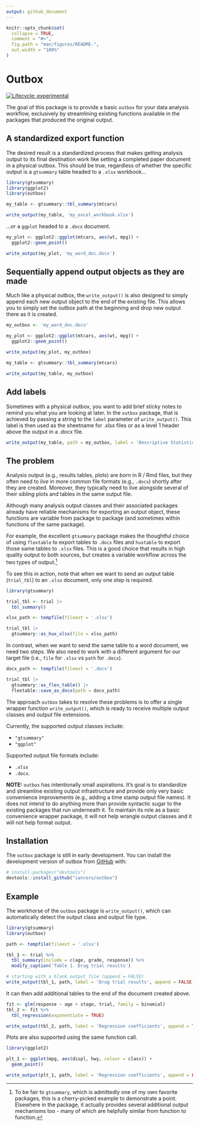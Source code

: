 ```yaml
---
output: github_document
---
```


<!-- README.md is generated from README.Rmd. Please edit that file -->

```r
knitr::opts_chunk$set(
  collapse = TRUE,
  comment = "#>",
  fig.path = "man/figures/README-",
  out.width = "100%"
)
```

# Outbox

<!-- badges: start -->
[![Lifecycle: experimental](https://img.shields.io/badge/lifecycle-experimental-orange.svg)](https://lifecycle.r-lib.org/articles/stages.html#experimental)
<!-- badges: end -->

The goal of this package is to provide a basic `outbox` for your data analysis workflow, exclusively by streamlining existing functions available in the packages that produced the original output.

## A standardized export function

The desired result is a standardized process that makes getting analysis output to its final destination work like setting a completed paper document in a physical outbox. This should be true, regardless of whether the specific output is a `gtsummary` table headed to a `.xlsx` workbook... 

```r
library(gtsummary)
library(ggplot2)
library(outbox)

my_table <- gtsummary::tbl_summary(mtcars)

write_output(my_table, 'my_excel_workbook.xlsx')
```

...or a `ggplot` headed to a `.docx` document. 

```r
my_plot <- ggplot2::ggplot(mtcars, aes(wt, mpg)) +
  ggplot2::geom_point()

write_output(my_plot, 'my_word_doc.docx')
```

## Sequentially append output objects as they are made 

Much like a physical outbox, the `write_output()` is also designed to simply append each new output object to the end of the existing file. This allows you to simply set the outbox path at the beginning and drop new output there as it is created.

```r
my_outbox <- 'my_word_doc.docx'

my_plot <- ggplot2::ggplot(mtcars, aes(wt, mpg)) +
  ggplot2::geom_point()

write_output(my_plot, my_outbox)

my_table <- gtsummary::tbl_summary(mtcars)

write_output(my_table, my_outbox)
```

## Add labels

Sometimes with a physical outbox, you want to add brief sticky notes to remind you what you are looking at later. In the `outbox` package, that is achieved by passing a string to the `label` parameter of `write_output()`. This label is then used as the sheetname for .xlsx files or as a level 1 header above the output in a .docx file.

```r
write_output(my_table, path = my_outbox, label = 'Descriptive Statistics')
```




## The problem

Analysis output (e.g., results tables, plots) are *born* in R / Rmd files, but they often need to *live* in more common file formats (e.g., `.docx`) shortly after they are created. Moreover, they typically need to live alongside several of their *sibling* plots and tables in the same output file.

Although many analysis output classes and their associated packages already have reliable mechanisms for exporting an output object, these functions are variable from package to package (and sometimes within functions of the same package).

For example, the excellent `gtsummary` package makes the thoughtful choice of using `flextable` to export tables to `.docx` files and `huxtable` to export those same tables to `.xlsx` files. This is a good choice that results in high quality output to both sources, but creates a variable workflow across the two types of output.^[To be fair to `gtsummary`, which is admittedly one of my own favorite packages, this is a cherry-picked example to demonstrate a point. Elsewhere in the package, it actually provides several additional output mechanisms too - many of which are helpfully similar from function to function.] 

To see this in action, note that when we want to send an output table (`trial_tbl`) to an `.xlsx` document, only one step is required.

```r
library(gtsummary)

trial_tbl <- trial |> 
  tbl_summary()

xlsx_path <- tempfile(fileext = '.xlsx')

trial_tbl |>
  gtsummary::as_hux_xlsx(file = xlsx_path)
```

In contrast, when we want to send the same table to a word document, we need two steps. We also need to work with a different argument for our target file (i.e., `file` for `.xlsx` vs `path` for `.docx`).

```r
docx_path <- tempfile(fileext = '.docx')

trial_tbl |>
  gtsummary::as_flex_table() |>
  flextable::save_as_docx(path = docx_path)
```

The approach `outbox` takes to resolve these problems is to offer a single wrapper function `write_output()`, which is ready to receive multiple output classes and output file extensions.

Currently, the supported output classes include: 

- `"gtsummary"`
- `"ggplot"` 

Supported output file formats include:

- `.xlsx`
- `.docx`.

**NOTE:** `outbox` has intentionally small aspirations. It's goal is to standardize and streamline existing output infrastructure and provide only very basic convenience improvements (e.g., adding a time stamp output file names). It does not intend to do anything more than provide syntactic sugar to the existing packages that run underneath it. To maintain its role as a basic convenience wrapper package, it will not help wrangle output classes and it will not help format output. 

## Installation

The `outbox` package is still in early development. You can install the development version of outbox from [GitHub](https://github.com/) with:

``` r
# install.packages("devtools")
devtools::install_github("iancero/outbox")
```

## Example

The workhorse of the `outbox` package is `write_output()`, which can automatically detect the output class and output file type. 

```r
library(gtsummary)
library(outbox)

path <- tempfile(fileext = '.xlsx')

tbl_1 <- trial %>%
  tbl_summary(include = c(age, grade, response)) %>%
  modify_caption('Table 1. Drug trial results')

# starting with a blank output file (append = FALSE)
write_output(tbl_1, path, label = 'Drug trial results', append = FALSE)
```

It can then add additional tables to the end of the document created above.

```r
fit <- glm(response ~ age + stage, trial, family = binomial)
tbl_2 <- fit %>% 
  tbl_regression(exponentiate = TRUE)

write_output(tbl_2, path, label = 'Regression coefficients', append = TRUE)
```

Plots are also supported using the same function call.

```r
library(ggplot2)

plt_1 <- ggplot(mpg, aes(displ, hwy, colour = class)) + 
  geom_point()

write_output(plt_1, path, label = 'Regression coefficients', append = FALSE)
```


